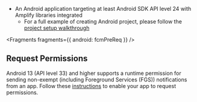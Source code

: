 - An Android application targeting at least Android SDK API level 24 with Amplify libraries integrated
  - For a full example of creating Android project, please follow the [project setup walkthrough](/lib/project-setup/create-application)


<Fragments fragments={{ android: fcmPreReq }} />

## Request Permissions

Android 13 (API level 33) and higher supports a runtime permission for sending non-exempt (including Foreground Services (FGS)) notifications from an app. Follow these [instructions](https://developer.android.com/training/permissions/requesting) to enable your app to request permissions.
